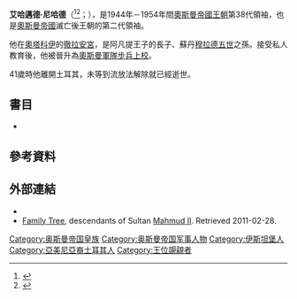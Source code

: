 {{noteTA
|1=zh-hans:奧斯曼;zh-hant:鄂圖曼;
}}
{{多個問題|
{{Expand|time=2016-11-15T12:46:37+00:00}}
{{请求翻译|time=2016-11-15T12:46:37+00:00}} 
}} 
{{Infobox royalty
|name=艾哈邁德·尼哈德<br>Ahmed Nihad
|title=艾哈邁德·尼哈德王子殿下
|image=
|birth_date= 1883年7月5日
|birth_place = {{OTE}}[[君士坦丁堡|君士坦丁堡]][[彻拉安宫|彻拉安宫]]
|death_date={{death date and age|1954|6|4|1883|7|5|df=y}}
|death_place = {{LEB}}[[贝鲁特|贝鲁特]]
|succession=[[奧斯曼王朝|奧斯曼王朝]]領袖
|reign=1944年8月23日-1954年6月4日（{{age in years and days|1944|8|23|1954|6|4|age=no}}）
|reign-type=任期
|predecessor=[[阿卜杜勒-迈吉德二世|阿卜杜勒-迈吉德二世]]
|successor=[[奧斯曼·福阿德|奧斯曼·福阿德]]
|house=[[奧斯曼王朝|奧斯曼帝國王朝]]
|father=陸軍少將{{le|穆罕默德·賽拉赫丁|Mehmed Selaheddin}}王子
|mother=納茲拿思夫人（Naziknaz Hanım）
|spouse=薩菲盧夫人（Safiru Hanım）<br>內夫斯坦夫人（Nevrestan Hanım）
|issue=[[阿里·華塞|阿里·華塞]]阿凡提王子
|religion = [[伊斯蘭教|伊斯蘭教]]
}}

'''艾哈邁德·尼哈德'''（{{lang-tr|Ahmed Nihad}}<ref name=adg>{{cite book |year=2000 |publisher=Almanach de Gotha |edition=184th |title=[[Almanach_de_Gotha|Almanach de Gotha]] |pages=365, 912–915 }}</ref><ref name=BP>{{cite book |year=1980 |publisher=Burke's Peerage |edition=2 |title=Burke's Royal Families of the World  |page=247 }}</ref>；{{bd|1883年|7月5日|1954年|6月4日}}），是1944年－1954年間[[奧斯曼王朝|奧斯曼帝國王朝]]第38代領袖，也是[[奧斯曼帝國|奧斯曼帝國]]滅亡後王朝的第二代領袖。

他在[[奧塔科伊|奧塔科伊]]的[[徹拉安宮|徹拉安宮]]，是{{le|穆罕默德·賽拉赫丁|Mehmed Selaheddin}}阿凡提王子的長子、蘇丹[[穆拉德五世|穆拉德五世]]之孫。接受私人教育後，他被晉升為[[奧斯曼帝國軍事|奧斯曼軍隊]][[步兵|步兵]][[上校|上校]]。

41歲時他離開土耳其，未等到流放法解除就已經逝世。

==書目==
*{{cite book
 |last        = Osmanoğlu
 |first       = Osman Selaheddin
 |authorlink  = Osman Selaheddin Osmanoğlu
 |title       = Bir Şehzadenin Hâtırâtı
 |url         = http://kitap.antoloji.com/bir-sehzadenin-hatirati-vatan-ve-menfada-gorduklerim-ve-isittikl-kitabi/
 |accessdate  = 20 July 2011
 |year        = 2003
 |publisher   = Yapı Kredi Yayınları
 |location    = Turkey
 |isbn        = 975-08-0878-9
 |oclc        = 469568294
 |deadurl     = yes
 |archiveurl  = https://web.archive.org/web/20110930052603/http://kitap.antoloji.com/bir-sehzadenin-hatirati-vatan-ve-menfada-gorduklerim-ve-isittikl-kitabi/
 |archivedate = 2011年9月30日
}}

==參考資料==
{{reflist}}

==外部連結==
*{{cite web
  | title = Genealogy of the Ottoman Family
  | url = http://freepages.genealogy.rootsweb.ancestry.com/~royalty/turkey/persons.html
  | accessdate = 19 August 2008| archiveurl= https://web.archive.org/web/20080729104038/http://freepages.genealogy.rootsweb.ancestry.com/~royalty/turkey/persons.html| archivedate= 29 July 2008 <!--DASHBot-->| deadurl= no}}
* [http://tarihvemedeniyet.org/wp-content/uploads/2009/08/Hanedan-bu-g%C3%BCnk%C3%BC-Osmanoglu-ailesii.png Family Tree], descendants of Sultan [[Mahmud_II|Mahmud II]].  Retrieved 2011-02-28.
{{s-start}}
{{s-hou|[[奧斯曼王朝|奧斯曼王朝]]|1883年|7月5日|1954年|6月4日}}
{{s-pre}}
{{s-bef|before=[[阿卜杜勒-迈吉德二世|阿卜杜勒-迈吉德二世]]}}
{{s-tul|title=[[奥斯曼帝国苏丹列表|奥斯曼帝国苏丹]]|years=1944年8月23日－1954年6月4日|reason={{le|奧斯曼帝國的解體|Dissolution of the Ottoman Empire|1922年帝國解體}}}}
{{s-aft|after=[[奧斯曼·福阿德|奥斯曼四世]]}}
{{s-end}}

{{Authority control}}

{{DEFAULTSORT:Nihad, Ahmed}}
[[Category:奥斯曼帝国皇族|Category:奥斯曼帝国皇族]]
[[Category:奥斯曼帝国军事人物|Category:奥斯曼帝国军事人物]]
[[Category:伊斯坦堡人|Category:伊斯坦堡人]]
[[Category:亞美尼亞裔土耳其人|Category:亞美尼亞裔土耳其人]]
[[Category:王位覬覦者|Category:王位覬覦者]]